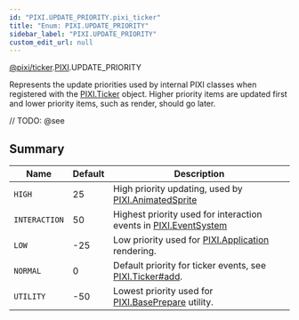 ```yaml
---
id: "PIXI.UPDATE_PRIORITY.pixi_ticker"
title: "Enum: PIXI.UPDATE_PRIORITY"
sidebar_label: "PIXI.UPDATE_PRIORITY"
custom_edit_url: null
---
```


[@pixi/ticker](../modules/pixi_ticker).[PIXI](../namespaces/PIXI).UPDATE_PRIORITY


Represents the update priorities used by internal PIXI classes when registered with the [PIXI.Ticker](../classes/PIXI.Ticker.pixi_ticker) object. Higher priority items are updated first and lower priority items, such as render, should go later.



// TODO: @see

        

## Summary
| Name                     | Default | Description                                                                                                 |
| ------------------------ | ------- | ----------------------------------------------------------------------------------------------------------- |
| <code>HIGH</code>        | 25      | High priority updating, used by [PIXI.AnimatedSprite](../classes/PIXI.AnimatedSprite.pixi_sprite_animated)  |
| <code>INTERACTION</code> | 50      | Highest priority used for interaction events in [PIXI.EventSystem](../classes/PIXI.EventSystem.pixi_events) |
| <code>LOW</code>         | -25     | Low priority used for [PIXI.Application](../classes/PIXI.Application.pixi_app) rendering.                   |
| <code>NORMAL</code>      | 0       | Default priority for ticker events, see [PIXI.Ticker#add](../classes/PIXI.Ticker.pixi_ticker#add).          |
| <code>UTILITY</code>     | -50     | Lowest priority used for [PIXI.BasePrepare](../classes/PIXI.BasePrepare.pixi_prepare) utility.              |

    